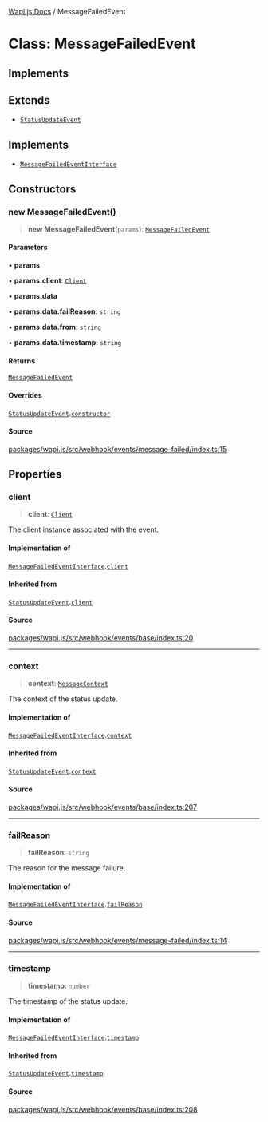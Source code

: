 [Wapi.js Docs](../README.mdx) / MessageFailedEvent

# Class: MessageFailedEvent

## Implements

## Extends

- [`StatusUpdateEvent`](StatusUpdateEvent.mdx)

## Implements

- [`MessageFailedEventInterface`](../interfaces/MessageFailedEventInterface.mdx)

## Constructors

### new MessageFailedEvent()

> **new MessageFailedEvent**(`params`): [`MessageFailedEvent`](MessageFailedEvent.mdx)

#### Parameters

• **params**

• **params.client**: [`Client`](Client.mdx)

• **params.data**

• **params.data.failReason**: `string`

• **params.data.from**: `string`

• **params.data.timestamp**: `string`

#### Returns

[`MessageFailedEvent`](MessageFailedEvent.mdx)

#### Overrides

[`StatusUpdateEvent`](StatusUpdateEvent.mdx).[`constructor`](StatusUpdateEvent.mdx#constructors)

#### Source

[packages/wapi.js/src/webhook/events/message-failed/index.ts:15](https://github.com/sarthakjdev/wapi.js/blob/161a86b914b71fc7ac25ae9ad145786137f3f4f9/packages/wapi.js/src/webhook/events/message-failed/index.ts#L15)

## Properties

### client

> **client**: [`Client`](Client.mdx)

The client instance associated with the event.

#### Implementation of

[`MessageFailedEventInterface`](../interfaces/MessageFailedEventInterface.mdx).[`client`](../interfaces/MessageFailedEventInterface.mdx#client)

#### Inherited from

[`StatusUpdateEvent`](StatusUpdateEvent.mdx).[`client`](StatusUpdateEvent.mdx#client)

#### Source

[packages/wapi.js/src/webhook/events/base/index.ts:20](https://github.com/sarthakjdev/wapi.js/blob/161a86b914b71fc7ac25ae9ad145786137f3f4f9/packages/wapi.js/src/webhook/events/base/index.ts#L20)

***

### context

> **context**: [`MessageContext`](../type-aliases/MessageContext.mdx)

The context of the status update.

#### Implementation of

[`MessageFailedEventInterface`](../interfaces/MessageFailedEventInterface.mdx).[`context`](../interfaces/MessageFailedEventInterface.mdx#context)

#### Inherited from

[`StatusUpdateEvent`](StatusUpdateEvent.mdx).[`context`](StatusUpdateEvent.mdx#context)

#### Source

[packages/wapi.js/src/webhook/events/base/index.ts:207](https://github.com/sarthakjdev/wapi.js/blob/161a86b914b71fc7ac25ae9ad145786137f3f4f9/packages/wapi.js/src/webhook/events/base/index.ts#L207)

***

### failReason

> **failReason**: `string`

The reason for the message failure.

#### Implementation of

[`MessageFailedEventInterface`](../interfaces/MessageFailedEventInterface.mdx).[`failReason`](../interfaces/MessageFailedEventInterface.mdx#failreason)

#### Source

[packages/wapi.js/src/webhook/events/message-failed/index.ts:14](https://github.com/sarthakjdev/wapi.js/blob/161a86b914b71fc7ac25ae9ad145786137f3f4f9/packages/wapi.js/src/webhook/events/message-failed/index.ts#L14)

***

### timestamp

> **timestamp**: `number`

The timestamp of the status update.

#### Implementation of

[`MessageFailedEventInterface`](../interfaces/MessageFailedEventInterface.mdx).[`timestamp`](../interfaces/MessageFailedEventInterface.mdx#timestamp)

#### Inherited from

[`StatusUpdateEvent`](StatusUpdateEvent.mdx).[`timestamp`](StatusUpdateEvent.mdx#timestamp)

#### Source

[packages/wapi.js/src/webhook/events/base/index.ts:208](https://github.com/sarthakjdev/wapi.js/blob/161a86b914b71fc7ac25ae9ad145786137f3f4f9/packages/wapi.js/src/webhook/events/base/index.ts#L208)
